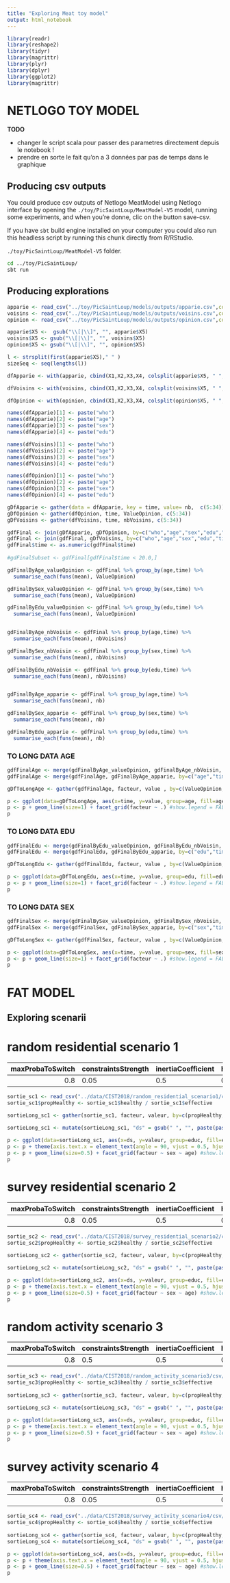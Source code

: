 ```yaml
---
title: "Exploring Meat toy model"
output: html_notebook
---
```

```r
library(readr)
library(reshape2)
library(tidyr)
library(magrittr)
library(plyr)
library(dplyr)
library(ggplot2)
library(magrittr)
```

 
# NETLOGO TOY MODEL

__TODO__

- changer le script scala pour passer des parametres directement depuis le notebook !
- prendre en sorte le fait qu'on a 3 données par pas de temps dans le graphique 

## Producing csv outputs

You could produce csv outputs of Netlogo MeatModel using Netlogo interface by opening the `./toy/PicSaintLoup/MeatModel-V5` model, running some experiments, and when you're donne, clic on the button save-csv. 

If you have `sbt` build engine installed on your computer you could also run this headless script by running this chunk directly from R/RStudio. 

`./toy/PicSaintLoup/MeatModel-V5` folder. 
```bash
cd ../toy/PicSaintLoup/
sbt run
```

## Producing explorations

```r
apparie <- read_csv("../toy/PicSaintLoup/models/outputs/apparie.csv",col_names = FALSE) 
voisins <- read_csv("../toy/PicSaintLoup/models/outputs/voisins.csv",col_names = FALSE) 
opinion <- read_csv("../toy/PicSaintLoup/models/outputs/opinion.csv",col_names = FALSE) 

apparie$X5 <-  gsub("\\[|\\]", "", apparie$X5)
voisins$X5 <- gsub("\\[|\\]", "", voisins$X5)
opinion$X5 <- gsub("\\[|\\]", "", opinion$X5)

l <- strsplit(first(apparie$X5)," " )
sizeSeq <- seq(lengths(l))

dfApparie <- with(apparie, cbind(X1,X2,X3,X4, colsplit(apparie$X5, " ", names = sizeSeq) ))

dfVoisins <- with(voisins, cbind(X1,X2,X3,X4, colsplit(voisins$X5, " ", names = sizeSeq) ))

dfOpinion <- with(opinion, cbind(X1,X2,X3,X4, colsplit(opinion$X5, " ", names = sizeSeq) ))

names(dfApparie)[1] <- paste("who")
names(dfApparie)[2] <- paste("age")
names(dfApparie)[3] <- paste("sex")
names(dfApparie)[4] <- paste("edu")

names(dfVoisins)[1] <- paste("who")
names(dfVoisins)[2] <- paste("age")
names(dfVoisins)[3] <- paste("sex")
names(dfVoisins)[4] <- paste("edu")

names(dfOpinion)[1] <- paste("who")
names(dfOpinion)[2] <- paste("age")
names(dfOpinion)[3] <- paste("sex")
names(dfOpinion)[4] <- paste("edu")

gDfApparie <- gather(data = dfApparie, key = time, value= nb,  c(5:34))
gDfOpinion <- gather(dfOpinion, time, ValueOpinion, c(5:34))
gDfVoisins <- gather(dfVoisins, time, nbVoisins, c(5:34)) 

gdfFinal <- join(gDfApparie, gDfOpinion, by=c("who","age","sex","edu","time"), type="inner")
gdfFinal <- join(gdfFinal, gDfVoisins, by=c("who","age","sex","edu","time"), type="inner")
gdfFinal$time <- as.numeric(gdfFinal$time)
  
#gdFinalSubset <- gdfFinal[gdfFinal$time < 20.0,]

gdFinalByAge_valueOpinion <- gdfFinal %>% group_by(age,time) %>%
  summarise_each(funs(mean), ValueOpinion)

gdFinalBySex_valueOpinion <- gdfFinal %>% group_by(sex,time) %>%
  summarise_each(funs(mean), ValueOpinion)

gdFinalByEdu_valueOpinion <- gdfFinal %>% group_by(edu,time) %>%
  summarise_each(funs(mean), ValueOpinion)


gdFinalByAge_nbVoisin <- gdfFinal %>% group_by(age,time) %>%
  summarise_each(funs(mean), nbVoisins)

gdFinalBySex_nbVoisin <- gdfFinal %>% group_by(sex,time) %>%
  summarise_each(funs(mean), nbVoisins)

gdFinalByEdu_nbVoisin <- gdfFinal %>% group_by(edu,time) %>%
  summarise_each(funs(mean), nbVoisins)


gdFinalByAge_apparie <- gdfFinal %>% group_by(age,time) %>%
  summarise_each(funs(mean), nb)

gdFinalBySex_apparie <- gdfFinal %>% group_by(sex,time) %>%
  summarise_each(funs(mean), nb)

gdFinalByEdu_apparie <- gdfFinal %>% group_by(edu,time) %>%
  summarise_each(funs(mean), nb)
```

### TO LONG DATA AGE

```r
gdfFinalAge <- merge(gdFinalByAge_valueOpinion, gdFinalByAge_nbVoisin, by=c("age","time"), type="inner")
gdfFinalAge <- merge(gdfFinalAge, gdFinalByAge_apparie, by=c("age","time"), type="inner")

gDfToLongAge <- gather(gdfFinalAge, facteur, value , by=c(ValueOpinion,nb,nbVoisins))

p <- ggplot(data=gDfToLongAge, aes(x=time, y=value, group=age, fill=age, colour=as.character(age)))
p <- p + geom_line(size=1) + facet_grid(facteur ~ .) #show.legend = FALSE
p
```

### TO LONG DATA EDU

```r
gdfFinalEdu <- merge(gdFinalByEdu_valueOpinion, gdFinalByEdu_nbVoisin, by=c("edu", "time"), type="inner")
gdfFinalEdu <- merge(gdfFinalEdu, gdFinalByEdu_apparie, by=c("edu","time"), type="inner")

gDfToLongEdu <- gather(gdfFinalEdu, facteur, value , by=c(ValueOpinion,nb,nbVoisins))

p <- ggplot(data=gDfToLongEdu, aes(x=time, y=value, group=edu, fill=edu, colour=as.character(edu)))
p <- p + geom_line(size=1) + facet_grid(facteur ~ .) #show.legend = FALSE
p
```

### TO LONG DATA SEX

```r
gdfFinalSex <- merge(gdFinalBySex_valueOpinion, gdFinalBySex_nbVoisin, by=c("sex", "time"), type="inner")
gdfFinalSex <- merge(gdfFinalSex, gdFinalBySex_apparie, by=c("sex","time"), type="inner")

gDfToLongSex <- gather(gdfFinalSex, facteur, value , by=c(ValueOpinion,nb,nbVoisins))

p <- ggplot(data=gDfToLongSex, aes(x=time, y=value, group=sex, fill=sex, colour=as.character(sex)))
p <- p + geom_line(size=1) + facet_grid(facteur ~ .) #show.legend = FALSE
p
```

# FAT MODEL 

## Exploring scenarii

# random residential scenario 1

-----------------------------------------------------------------------------------------------------------
 maxProbaToSwitch    constraintsStrength         inertiaCoefficient         healthyDietReward         seed
-----------------    -------------------         ------------------         -----------------         ----
0.8                  0.05                         0.5                        0.4                       42
-----------------------------------------------------------------------------------------------------------


```r
sortie_sc1 <- read_csv("../data/CIST2018/random_residential_scenario1/csv/categories.csv",col_names = TRUE, col_types= "nnnnnnnn")
sortie_sc1$propHealthy <- sortie_sc1$healthy / sortie_sc1$effective 
  
sortieLong_sc1 <- gather(sortie_sc1, facteur, valeur, by=c(propHealthy,avgOpinion) ) 

sortieLong_sc1 <- mutate(sortieLong_sc1, "ds" = gsub(" ", "", paste(paste("[",paste(sortieLong_sc1$day, sortieLong_sc1$slice)),"]")))

p <- ggplot(data=sortieLong_sc1, aes(x=ds, y=valeur, group=educ, fill=educ, colour=as.character(educ)))
p <- p + theme(axis.text.x = element_text(angle = 90, vjust = 0.5, hjust=1))
p <- p + geom_line(size=0.5) + facet_grid(facteur ~ sex ~ age) #show.legend = FALSE
p
```

# survey residential scenario 2

-----------------------------------------------------------------------------------------------------------
 maxProbaToSwitch    constraintsStrength         inertiaCoefficient         healthyDietReward         seed
-----------------    -------------------         ------------------         -----------------         ----
0.8                  0.05                         0.5                        0.4                       42
-----------------------------------------------------------------------------------------------------------



```r
sortie_sc2 <- read_csv("../data/CIST2018/survey_residential_scenario2/csv/categories.csv",col_names = TRUE, col_types= "nnnnnnnn")
sortie_sc2$propHealthy <- sortie_sc2$healthy / sortie_sc2$effective 
  
sortieLong_sc2 <- gather(sortie_sc2, facteur, valeur, by=c(propHealthy,avgOpinion) ) 

sortieLong_sc2 <- mutate(sortieLong_sc2, "ds" = gsub(" ", "", paste(paste("[",paste(sortieLong_sc2$day, sortieLong_sc2$slice)),"]")))

p <- ggplot(data=sortieLong_sc2, aes(x=ds, y=valeur, group=educ, fill=educ, colour=as.character(educ)))
p <- p + theme(axis.text.x = element_text(angle = 90, vjust = 0.5, hjust=1))
p <- p + geom_line(size=0.5) + facet_grid(facteur ~ sex ~ age) #show.legend = FALSE
p
```

# random activity scenario 3

-----------------------------------------------------------------------------------------------------------
 maxProbaToSwitch    constraintsStrength         inertiaCoefficient         healthyDietReward         seed
-----------------    -------------------         ------------------         -----------------         ----
0.8                  0.5                         0.5                        0.4                       42
-----------------------------------------------------------------------------------------------------------

```r
sortie_sc3 <- read_csv("../data/CIST2018/random_activity_scenario3/csv/categories.csv",col_names = TRUE, col_types= "nnnnnnnn")
sortie_sc3$propHealthy <- sortie_sc3$healthy / sortie_sc3$effective 
  
sortieLong_sc3 <- gather(sortie_sc3, facteur, valeur, by=c(propHealthy,avgOpinion) ) 

sortieLong_sc3 <- mutate(sortieLong_sc3, "ds" = gsub(" ", "", paste(paste("[",paste(sortieLong_sc3$day, sortieLong_sc3$slice)),"]")))

p <- ggplot(data=sortieLong_sc3, aes(x=ds, y=valeur, group=educ, fill=educ, colour=as.character(educ)))
p <- p + theme(axis.text.x = element_text(angle = 90, vjust = 0.5, hjust=1))
p <- p + geom_line(size=0.5) + facet_grid(facteur ~ sex ~ age) #show.legend = FALSE
p
```

# survey activity scenario 4

-----------------------------------------------------------------------------------------------------------
 maxProbaToSwitch    constraintsStrength         inertiaCoefficient         healthyDietReward         seed
-----------------    -------------------         ------------------         -----------------         ----
0.8                  0.05                        0.5                        0.4                       42
-----------------------------------------------------------------------------------------------------------

```r
sortie_sc4 <- read_csv("../data/CIST2018/survey_activity_scenario4/csv/categories.csv",col_names = TRUE, col_types= "nnnnnnnn")
sortie_sc4$propHealthy <- sortie_sc4$healthy / sortie_sc4$effective 
  
sortieLong_sc4 <- gather(sortie_sc4, facteur, valeur, by=c(propHealthy,avgOpinion) ) 
sortieLong_sc4 <- mutate(sortieLong_sc4, "ds" = gsub(" ", "", paste(paste("[",paste(sortieLong_sc4$day, sortieLong_sc4$slice)),"]")))

p <- ggplot(data=sortieLong_sc4, aes(x=ds, y=valeur, group=educ, fill=educ, colour=as.character(educ)))
p <- p + theme(axis.text.x = element_text(angle = 90, vjust = 0.5, hjust=1))
p <- p + geom_line(size=0.5) + facet_grid(facteur ~ sex ~ age) #show.legend = FALSE
p
```

